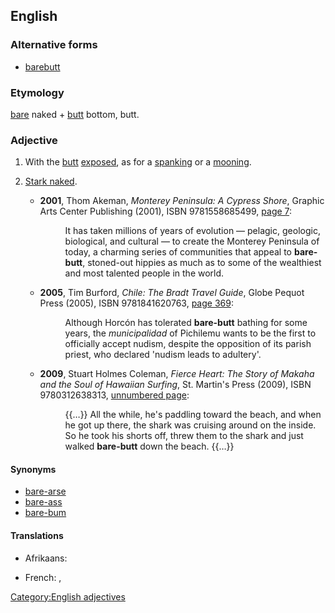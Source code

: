 ==English==
{{rfd}}

===Alternative forms===
*[[barebutt]]

===Etymology===
[[bare]] naked + [[butt]] bottom, butt.

===Adjective===
{{en-adj|-}}

# {{literal}} With the [[butt]] [[exposed]], as for a [[spanking]] or a [[mooning]].
# {{context|by extension}} [[stark naked|Stark naked]].
#* '''2001''', Thom Akeman, ''Monterey Peninsula: A Cypress Shore'', Graphic Arts Center Publishing (2001), ISBN 9781558685499, [http://books.google.com/books?id=JX69u0Yrt2QC&pg=PA7 page 7]:
#*: It has taken millions of years of evolution — pelagic, geologic, biological, and cultural — to create the Monterey Peninsula of today, a charming series of communities that appeal to '''bare-butt''', stoned-out hippies as much as to some of the wealthiest and most talented people in the world.
#* '''2005''', Tim Burford, ''Chile: The Bradt Travel Guide'', Globe Pequot Press (2005), ISBN 9781841620763, [http://books.google.com/books?id=g6k3ftoWSSAC&pg=PA369 page 369]:
#*: Although Horcón has tolerated '''bare-butt''' bathing for some years, the ''municipalidad'' of Pichilemu wants to be the first to officially accept nudism, despite the opposition of its parish priest, who declared 'nudism leads to adultery'.
#* '''2009''', Stuart Holmes Coleman, ''Fierce Heart: The Story of Makaha and the Soul of Hawaiian Surfing'',  St. Martin's Press (2009), ISBN 9780312638313, [http://books.google.com/books?id=erkTSFYCnakC&pg=PT127 unnumbered page]:
#*: {{…}} All the while, he's paddling toward the beach, and when he got up there, the shark was cruising around on the inside. So he took his shorts off, threw them to the shark and just walked '''bare-butt''' down the beach. {{…}}

====Synonyms====
* [[bare-arse]]
* [[bare-ass]]
* [[bare-bum]]

====Translations====
{{trans-top|with the butt exposed}}
* Afrikaans: {{t+|af|kaalgat}}
{{trans-mid}}
* French: {{t+|fr|cul-nu}}, {{t+|fr|nu-le-cul}}
{{trans-bottom}}

[[Category:English adjectives]]